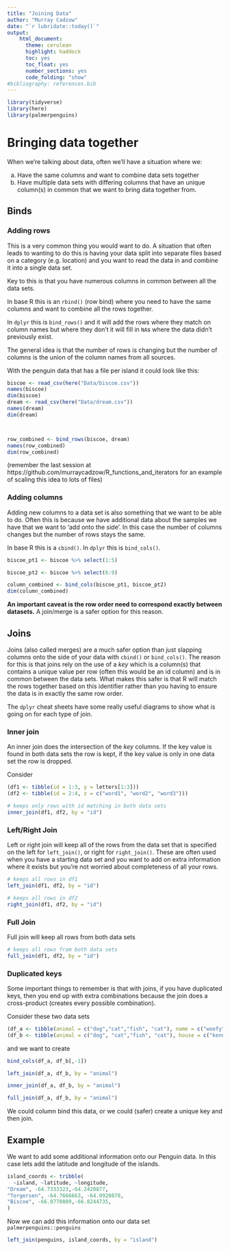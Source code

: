 ```yaml
---
title: "Joining Data"
author: "Murray Cadzow"
date: "`r lubridate::today()`"
output:
    html_document: 
      theme: cerulean
      highlight: haddock
      toc: yes
      toc_float: yes
      number_sections: yes
      code_folding: "show"
#bibliography: references.bib
---
```


```r
library(tidyverse)
library(here)
library(palmerpenguins)
```

# Bringing data together

When we're talking about data, often we'll have a situation where we:

a) Have the same columns and want to combine data sets together
b) Have multiple data sets with differing columns that have an unique column(s) in common that we want to bring data together from.



## Binds

### Adding rows

This is a very common thing you would want to do. A situation that often leads to wanting to do this is having your data split into separate files based on a category (e.g. location) and you want to read the data in and combine it into a single data set.

Key to this is that you have numerous columns in common between all the data sets.

In base R this is an `rbind()` (row bind) where you need to have the same columns and want to combine all the rows together. 

In `dplyr` this is `bind_rows()` and it will add the rows where they match on column names but where they don't it will fill in `NA`s where the data didn't previously exist.

The general idea is that the number of rows is changing but the number of columns is the union of the column names from all sources.

With the penguin data that has a file per island it could look like this:
```r
biscoe <- read_csv(here("Data/biscoe.csv"))
names(biscoe)
dim(biscoe)
dream <- read_csv(here("Data/dream.csv"))
names(dream)
dim(dream)



row_combined <- bind_rows(biscoe, dream)
names(row_combined)
dim(row_combined)
```

 (remember the last session at https://github.com/murraycadzow/R_functions_and_iterators for an example of scaling this idea to lots of files)

### Adding columns

Adding new columns to a data set is also something that we want to be able to do. Often this is because we have additional data about the samples we have that we want to 'add onto the side'. In this case the number of columns changes but the number of rows stays the same.

In base R this is a `cbind()`. In `dplyr` this is `bind_cols()`.

```r
biscoe_pt1 <- biscoe %>% select(1:5)

biscoe_pt2 <- biscoe %>% select(6:9)

column_combined <- bind_cols(biscoe_pt1, biscoe_pt2)
dim(column_combined)
```



**An important caveat is the row order need to correspond exactly between datasets.** A join/merge is a safer option for this reason.


## Joins

Joins (also called merges) are a much safer option than just slapping columns onto the side of your data with `cbind()` or `bind_cols()`. The reason for this is that joins rely on the use of a _key_ which is a column(s) that contains a unique value per row (often this would be an id column) and is in common between the data sets. What makes this safer is that R will match the rows together based on this identifier rather than you having to ensure the data is in exactly the same row order.

The `dplyr` cheat sheets have some really useful diagrams to show what is going on for each type of join.

### Inner join

An inner join does the intersection of the _key_ columns. If the key value is found in both data sets the row is kept, if the key value is only in one data set the row is dropped.

Consider

```r
(df1 <- tibble(id = 1:3, y = letters[1:3]))
(df2 <- tibble(id = 2:4, z = c("word1", "word2", "word3")))

# keeps only rows with id matching in both data sets
inner_join(df1, df2, by = "id")
```

### Left/Right Join

Left or right join will keep all of the rows from the data set that is specified on the left for `left_join()`, or right for `right_join()`. These are often used when you have a starting data set and you want to add on extra information where it exists but you're not worried about completeness of all your rows.

```r
# keeps all rows in df1
left_join(df1, df2, by = "id")

# keeps all rows in df2
right_join(df1, df2, by = "id")
```

### Full Join

Full join will keep all rows from both data sets 

```r
# keeps all rows from both data sets
full_join(df1, df2, by = "id")
```

### Duplicated keys

Some important things to remember is that with joins, if you have duplicated keys, then you end up with extra combinations because the join does a cross-product (creates every possible combination).


Consider these two data sets
```r
(df_a <- tibble(animal = c("dog","cat","fish", "cat"), name = c("woofy", "pawsy", "bubbles", "meows")))
(df_b <- tibble(animal = c("dog", "cat","fish", "cat"), house = c("kennel", "bed", "tank", "blankey")))
```

and we want to create
```r
bind_cols(df_a, df_b[,-1]) 
```


```r
left_join(df_a, df_b, by = "animal")

inner_join(df_a, df_b, by = "animal")

full_join(df_a, df_b, by = "animal")
```
We could column bind this data, or we could (safer) create a unique key and then join.


## Example

We want to add some additional information onto our Penguin data. In this case lets add the latitude and longitude of the islands.

```r
island_coords <- tribble(
  ~island, ~latitude, ~longitude,
"Dream", -64.7333323,-64.2420877,
"Torgersen", -64.7666663, -64.0920878,
"Biscoe", -66.0770889,-66.8244735, 
)
```


Now we can add this information onto our data set `palmerpenguins::penguins`
```r
left_join(penguins, island_coords, by = "island")
```





